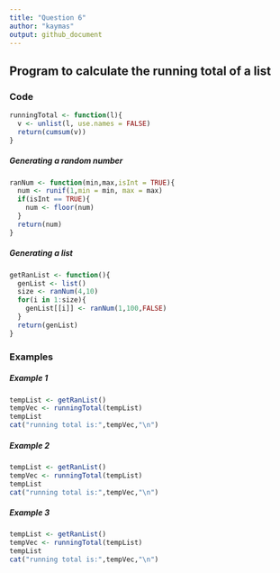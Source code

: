 ```yaml
---
title: "Question 6"
author: "kaymas"
output: github_document
---
```


## Program to calculate the running total of a list

### Code
```r
runningTotal <- function(l){
  v <- unlist(l, use.names = FALSE)
  return(cumsum(v))
}
```

##### Generating a random number
```r
ranNum <- function(min,max,isInt = TRUE){
  num <- runif(1,min = min, max = max)
  if(isInt == TRUE){
    num <- floor(num)
  }
  return(num) 
}
```

##### Generating a list
```r
getRanList <- function(){
  genList <- list()
  size <- ranNum(4,10)
  for(i in 1:size){
    genList[[i]] <- ranNum(1,100,FALSE)
  }
  return(genList)
}
```

### Examples

##### Example 1
```r
tempList <- getRanList()
tempVec <- runningTotal(tempList)
tempList
cat("running total is:",tempVec,"\n")
```
##### Example 2
```r
tempList <- getRanList()
tempVec <- runningTotal(tempList)
tempList
cat("running total is:",tempVec,"\n")
```
##### Example 3
```r
tempList <- getRanList()
tempVec <- runningTotal(tempList)
tempList
cat("running total is:",tempVec,"\n")
```